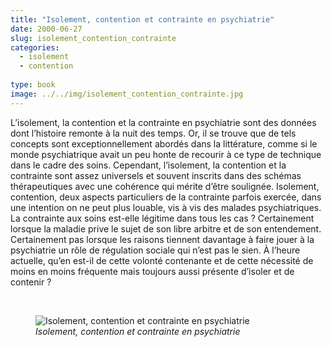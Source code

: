 ```yaml
---
title: "Isolement, contention et contrainte en psychiatrie"
date: 2000-06-27
slug: isolement_contention_contrainte
categories:
  - isolement
  - contention
  
type: book
image: ../../img/isolement_contention_contrainte.jpg
---
```


L’isolement, la contention et la contrainte en psychiatrie sont des données dont l’histoire remonte à la nuit des temps.
Or, il se trouve que de tels concepts sont exceptionnellement abordés dans la littérature, comme si le monde psychiatrique avait un peu honte de recourir à ce type de technique dans le cadre des soins.
Cependant, l’isolement, la contention et la contrainte sont assez universels et souvent inscrits dans des schémas thérapeutiques avec une cohérence qui mérite d’être soulignée.
Isolement, contention, deux aspects particuliers de la contrainte parfois exercée, dans une intention on ne peut plus louable, vis à vis des malades psychiatriques.
La contrainte aux soins est-elle légitime dans tous les cas ?
Certainement lorsque la maladie prive le sujet de son libre arbitre et de son entendement.
Certainement pas lorsque les raisons tiennent davantage à faire jouer à la psychiatrie un rôle de régulation sociale qui n’est pas le sien. 
À l’heure actuelle, qu’en est-il de cette volonté contenante et de cette nécessité de moins en moins fréquente mais toujours aussi présente d’isoler et de contenir ?

<br>

![_Isolement, contention et contrainte en psychiatrie_](../../img/isolement_contention_contrainte.jpg)
